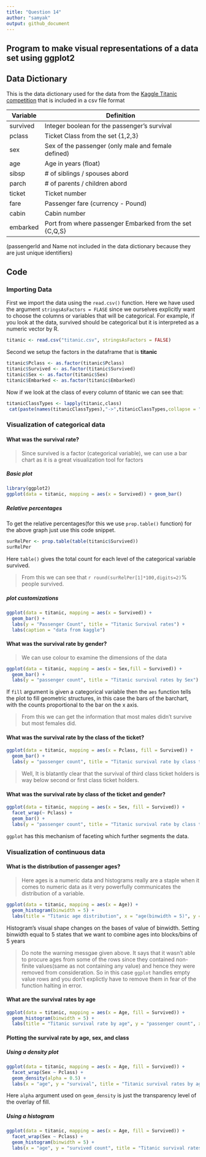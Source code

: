 ```yaml
---
title: "Question 14"
author: "samyak"
output: github_document
---
```


## Program to make visual representations of a data set using ggplot2

## Data Dictionary 

This is the data dictionary used for the data from the [Kaggle Titanic competition](https://www.kaggle.com/c/titanic) that is included in a csv file format

Variable | Definition
--- | ---
survived | Integer boolean for the passenger's survival
pclass | Ticket Class from the set {1,2,3}
sex | Sex of the passenger (only male and female defined)
age | Age in years (float)
sibsp | # of siblings / spouses abord
parch | # of parents / children abord
ticket | Ticket number
fare | Passenger fare (currency - Pound)
cabin | Cabin number
embarked | Port from where passenger Embarked from the set {C,Q,S}

(passengerId and Name not included in the data dictionary because they are just unique identifiers)

## Code

### Importing Data

First we import the data using the `read.csv()` function. Here we have used the argument `stringsAsFactors = FLASE` since we ourselves explicitly want to choose the columns or variables that will be categorical. For example, if you look at the data, survived should be categorical but it is interpreted as a numeric vector by R.

```r
titanic <- read.csv("titanic.csv", stringsAsFactors = FALSE)
```

Second we setup the factors in the dataframe that is **titanic**

```r
titanic$Pclass <- as.factor(titanic$Pclass)
titanic$Survived <- as.factor(titanic$Survived)
titanic$Sex <- as.factor(titanic$Sex)
titanic$Embarked <- as.factor(titanic$Embarked)
```

Now if we look at the class of every column of titanic we can see that:
```r
titanicClassTypes <- lapply(titanic,class)
 cat(paste(names(titanicClassTypes),"->",titanicClassTypes,collapse = "\n"))
```


### Visualization of categorical data

#### What was the survival rate?

> Since survived is a factor (categorical variable), we can use a bar chart as it is a great visualization tool for factors 

##### Basic plot
```r
library(ggplot2)
ggplot(data = titanic, mapping = aes(x = Survived)) + geom_bar()
```

##### Relative percentages
To get the relative percentages(for this we use `prop.table()` function) for the above graph just use this code snippet.
```r
surRelPer <- prop.table(table(titanic$Survived))
surRelPer
```
Here `table()` gives the total count for each level of the categorical variable survived. 

> From this we can see that `r round(surRelPer[1]*100,digits=2)`% people survived.

##### plot customizations

```r
ggplot(data = titanic, mapping = aes(x = Survived)) +
  geom_bar() + 
  labs(y = "Passenger Count", title = "Titanic Survival rates") + 
  labs(caption = "data from kaggle")
```


#### What was the survival rate by gender?

> We can use colour to examine the dimensions of the data

```r
ggplot(data = titanic, mapping = aes(x = Sex,fill = Survived)) +
  geom_bar() + 
  labs(y = "passenger count", title = "Titanic survival rates by Sex")
```

If `fill` argument is given a categorical variable then the `aes` function tells the plot to fill geometric structures, in this case the bars of the barchart, with the counts proportional to the bar on the x axis.

> From this we can get the information that most males didn't survive but most females did.


#### What was the survival rate by the class of the ticket?

```r
ggplot(data = titanic, mapping = aes(x = Pclass, fill = Survived)) + 
  geom_bar() + 
  labs(y = "passenger count", title = "Titanic survival rate by class ticket")
```

> Well, It is blatantly clear that the survival of third class ticket holders is way below second or first class ticket holders.


#### What was the survival rate by class of the ticket and gender?

```r
ggplot(data = titanic, mapping = aes(x = Sex, fill = Survived)) +
  facet_wrap(~ Pclass) +
  geom_bar() +
  labs(y = "passenger count", title = "Titanic survival rate by class ticket and sex")
```

`ggplot` has this mechanism of faceting which further segments the data.



### Visualization of continuous data

#### What is the distribution of passenger ages?

> Here ages is a numeric data and histograms really are a staple when it comes to numeric data as it very powerfully communicates the distribution of a variable.

```r
ggplot(data = titanic, mapping = aes(x = Age)) + 
  geom_histogram(binwidth = 5) + 
  labs(title = "Titanic age distribution", x = "age(binwidth = 5)", y = "passenger count")
```

Histogram's visual shape changes on the bases of value of binwidth. Setting binwidth equal to 5 states that we want to combine ages into blocks/bins of 5 years

> Do note the warning messgae given above. It says that it wasn't able to procure ages from some of the rows since they contained non-finite values(same as not containing any value) and hence they were removed from consideration. So in this case `ggplot` handles empty value rows and you don't explictly have to remove them in fear of the function halting in error.


#### What are the survival rates by age

```r
ggplot(data = titanic, mapping = aes(x = Age, fill = Survived)) + 
  geom_histogram(binwidth = 5) + 
  labs(title = "Titanic survival rate by age", y = "passenger count", x = "age(binwidth = 5)")
```

#### Plotting the survival rate by age, sex, and class

##### Using a density plot

```r
ggplot(data = titanic, mapping = aes(x = Age, fill = Survived)) +
  facet_wrap(Sex ~ Pclass) +
  geom_density(alpha = 0.5) +
  labs(x = "age", y = "survival", title = "Titanic survival rates by age, sex, and pclass")
```

Here `alpha` argument used on `geom_density` is just the transparency level of the overlay of fill.

##### Using a histogram

```r
ggplot(data = titanic, mapping = aes(x = Age, fill = Survived)) +
  facet_wrap(Sex ~ Pclass) + 
  geom_histogram(binwidth = 5) +
  labs(x = "age", y = "survived count", title = "Titanic survival rates by age, sex, and plcass")
```


